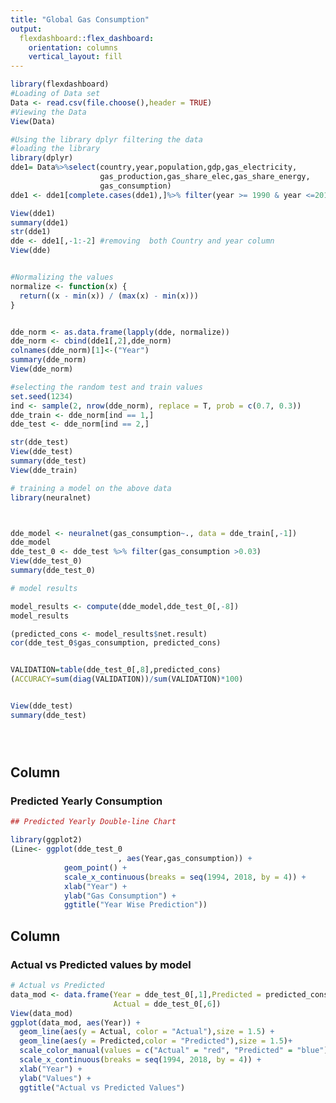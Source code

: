 ---
title: "Global Gas Consumption"
output: 
  flexdashboard::flex_dashboard:
    orientation: columns
    vertical_layout: fill
---

```{r setup, include=FALSE}
library(flexdashboard)
#Loading of Data set 
Data <- read.csv(file.choose(),header = TRUE)
#Viewing the Data
View(Data)

#Using the library dplyr filtering the data 
#loading the library 
library(dplyr)
dde1= Data%>%select(country,year,population,gdp,gas_electricity,
                    gas_production,gas_share_elec,gas_share_energy,
                    gas_consumption)
dde1 <- dde1[complete.cases(dde1),]%>% filter(year >= 1990 & year <=2018) %>% filter(gas_consumption > 0)

View(dde1)
summary(dde1)
str(dde1)
dde <- dde1[,-1:-2] #removing  both Country and year column
View(dde)


#Normalizing the values 
normalize <- function(x) {
  return((x - min(x)) / (max(x) - min(x)))
}


dde_norm <- as.data.frame(lapply(dde, normalize))
dde_norm <- cbind(dde1[,2],dde_norm)
colnames(dde_norm)[1]<-("Year")
summary(dde_norm)
View(dde_norm)

#selecting the random test and train values
set.seed(1234)
ind <- sample(2, nrow(dde_norm), replace = T, prob = c(0.7, 0.3))
dde_train <- dde_norm[ind == 1,]
dde_test <- dde_norm[ind == 2,]

str(dde_test)
View(dde_test)
summary(dde_test)
View(dde_train)

# training a model on the above data
library(neuralnet)



dde_model <- neuralnet(gas_consumption~., data = dde_train[,-1])
dde_model
dde_test_0 <- dde_test %>% filter(gas_consumption >0.03)
View(dde_test_0)
summary(dde_test_0)

# model results

model_results <- compute(dde_model,dde_test_0[,-8])
model_results 

(predicted_cons <- model_results$net.result)
cor(dde_test_0$gas_consumption, predicted_cons)


VALIDATION=table(dde_test_0[,8],predicted_cons)
(ACCURACY=sum(diag(VALIDATION))/sum(VALIDATION)*100)


View(dde_test)
summary(dde_test)





```

Column {data-width=500}
-----------------------------------------------------------------------

### Predicted Yearly Consumption

```{r}

## Predicted Yearly Double-line Chart 

library(ggplot2)
(Line<- ggplot(dde_test_0
                        , aes(Year,gas_consumption)) +
            geom_point() +
            scale_x_continuous(breaks = seq(1994, 2018, by = 4)) +
            xlab("Year") +
            ylab("Gas Consumption") +
            ggtitle("Year Wise Prediction"))

```

Column {data-width=500}
-----------------------------------------------------------------------

### Actual vs Predicted values by model

```{r}
# Actual vs Predicted 
data_mod <- data.frame(Year = dde_test_0[,1],Predicted = predicted_cons,
                       Actual = dde_test_0[,6])
View(data_mod)
ggplot(data_mod, aes(Year)) +  
  geom_line(aes(y = Actual, color = "Actual"),size = 1.5) +
  geom_line(aes(y = Predicted,color = "Predicted"),size = 1.5)+
  scale_color_manual(values = c("Actual" = "red", "Predicted" = "blue"))+
  scale_x_continuous(breaks = seq(1994, 2018, by = 4)) +
  xlab("Year") +
  ylab("Values") +
  ggtitle("Actual vs Predicted Values")

```

